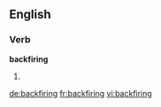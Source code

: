 ==English==

===Verb===
'''backfiring'''

# {{present participle of|backfire}}

[[de:backfiring]]
[[fr:backfiring]]
[[vi:backfiring]]